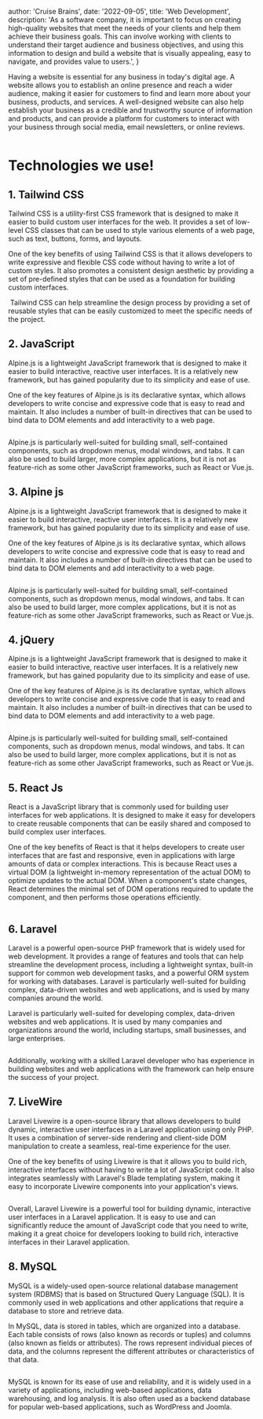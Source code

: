 
  author: 'Cruise Brains',
  date: '2022-09-05',
  title: 'Web Development',
  description:
    'As a software company, it is important to focus on creating high-quality websites that meet the needs of your clients and help them achieve their business goals. This can involve working with clients to understand their target audience and business objectives, and using this information to design and build a website that is visually appealing, easy to navigate, and provides value to users.',
}


Having a website is essential for any business in today's digital age. A website allows you to establish an online presence and reach a wider audience, making it easier for customers to find and learn more about your business, products, and services. A well-designed website can also help establish your business as a credible and trustworthy source of information and products, and can provide a platform for customers to interact with your business through social media, email newsletters, or online reviews.

<Image src={webDev} alt="" />

<div className="pt-10 flex justify-center">
  <h1 className="text-4xl font-bold tracking-tight text-zinc-800 dark:text-zinc-100 sm:text-5xl">
    Technologies we use!
  </h1>
</div>

## 1. Tailwind CSS

Tailwind CSS is a utility-first CSS framework that is designed to make it easier to build custom user interfaces for the web. It provides a set of low-level CSS classes that can be used to style various elements of a web page, such as text, buttons, forms, and layouts.

One of the key benefits of using Tailwind CSS is that it allows developers to write expressive and flexible CSS code without having to write a lot of custom styles. It also promotes a consistent design aesthetic by providing a set of pre-defined styles that can be used as a foundation for building custom interfaces.

<Image src={tailwind} alt="" />
Tailwind CSS can help streamline the design process by providing a set of reusable
styles that can be easily customized to meet the specific needs of the project.

## 2. JavaScript

Alpine.js is a lightweight JavaScript framework that is designed to make it easier to build interactive, reactive user interfaces. It is a relatively new framework, but has gained popularity due to its simplicity and ease of use.

One of the key features of Alpine.js is its declarative syntax, which allows developers to write concise and expressive code that is easy to read and maintain. It also includes a number of built-in directives that can be used to bind data to DOM elements and add interactivity to a web page.

<Image src={javaScript} alt="" />

Alpine.js is particularly well-suited for building small, self-contained components, such as dropdown menus, modal windows, and tabs. It can also be used to build larger, more complex applications, but it is not as feature-rich as some other JavaScript frameworks, such as React or Vue.js.

## 3. Alpine js

Alpine.js is a lightweight JavaScript framework that is designed to make it easier to build interactive, reactive user interfaces. It is a relatively new framework, but has gained popularity due to its simplicity and ease of use.

One of the key features of Alpine.js is its declarative syntax, which allows developers to write concise and expressive code that is easy to read and maintain. It also includes a number of built-in directives that can be used to bind data to DOM elements and add interactivity to a web page.

<Image src={aplineJs} alt="" />

Alpine.js is particularly well-suited for building small, self-contained components, such as dropdown menus, modal windows, and tabs. It can also be used to build larger, more complex applications, but it is not as feature-rich as some other JavaScript frameworks, such as React or
Vue.js.

## 4. jQuery

Alpine.js is a lightweight JavaScript framework that is designed to make it easier to build interactive, reactive user interfaces. It is a relatively new framework, but has gained popularity due to its simplicity and ease of use.

One of the key features of Alpine.js is its declarative syntax, which allows developers to write concise and expressive code that is easy to read and maintain. It also includes a number of built-in directives that can be used to bind data to DOM elements and add interactivity to a web page.

<Image src={jQuery} alt="" />

Alpine.js is particularly well-suited for building small, self-contained components, such as dropdown menus, modal windows, and tabs. It can also be used to build larger, more complex applications, but it is not as feature-rich as some other JavaScript frameworks, such as React or Vue.js.

## 5. React Js

React is a JavaScript library that is commonly used for building user interfaces for web applications. It is designed to make it easy for developers to create reusable components that can be easily shared and composed to build complex user interfaces.

One of the key benefits of React is that it helps developers to create user interfaces that are fast and responsive, even in applications with large amounts of data or complex interactions. This is because React uses a virtual DOM (a lightweight in-memory representation of the actual DOM) to optimize updates to the actual DOM. When a component's state changes, React determines the minimal set of DOM operations required to update the component, and then performs those operations efficiently.

<Image src={reactJs} alt="" />

## 6. Laravel

Laravel is a powerful open-source PHP framework that is widely used for web development. It provides a range of features and tools that can help streamline the development process, including a lightweight syntax, built-in support for common web development tasks, and a powerful ORM system for working with databases. Laravel is particularly well-suited for building complex, data-driven websites and web applications, and is used by many companies around the world.

Laravel is particularly well-suited for developing complex, data-driven websites and web applications. It is used by many companies and organizations around the world, including startups, small businesses, and large enterprises.

<Image src={laravel} alt="" />

Additionally, working with a skilled Laravel developer who has experience in building websites and web applications with the framework can help ensure the success of your project.

## 7. LiveWire

Laravel Livewire is a open-source library that allows developers to build dynamic, interactive user interfaces in a Laravel application using only PHP. It uses a combination of server-side rendering and client-side DOM manipulation to create a seamless, real-time experience for the user.

One of the key benefits of using Livewire is that it allows you to build rich, interactive interfaces without having to write a lot of JavaScript code. It also integrates seamlessly with Laravel's Blade templating system, making it easy to incorporate Livewire components into your application's views.

<Image src={liveWire} alt="" />

Overall, Laravel Livewire is a powerful tool for building dynamic, interactive user interfaces in a Laravel application. It is easy to use and can significantly reduce the amount of JavaScript code that you need to write, making it a great choice for developers looking to build rich, interactive interfaces in their Laravel application.

## 8. MySQL

MySQL is a widely-used open-source relational database management system (RDBMS) that is based on Structured Query Language (SQL). It is commonly used in web applications and other applications that require a database to store and retrieve data.

In MySQL, data is stored in tables, which are organized into a database. Each table consists of rows (also known as records or tuples) and columns (also known as fields or attributes). The rows represent individual pieces of data, and the columns represent the different attributes or characteristics of that data.

<Image src={mySql} alt="" />

MySQL is known for its ease of use and reliability, and it is widely used in a variety of applications, including web-based applications, data warehousing, and log analysis. It is also often used as a backend database for popular web-based applications, such as WordPress and Joomla.
